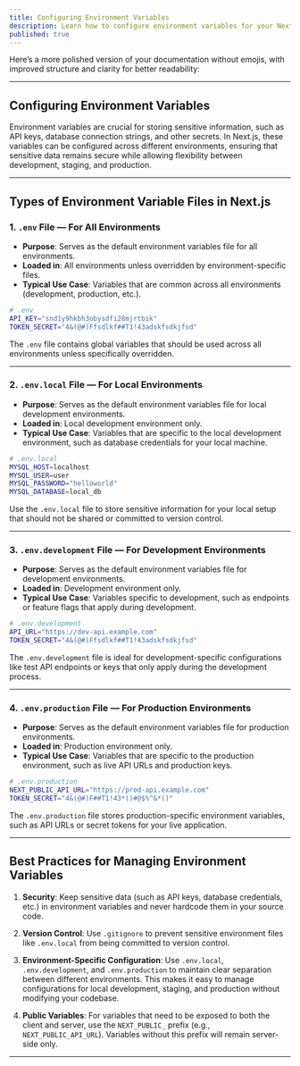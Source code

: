 ```yaml
---
title: Configuring Environment Variables
description: Learn how to configure environment variables for your Next.js application.
published: true
---
```


Here’s a more polished version of your documentation without emojis, with improved structure and clarity for better readability:

---

## Configuring Environment Variables

Environment variables are crucial for storing sensitive information, such as API keys, database connection strings, and other secrets. In Next.js, these variables can be configured across different environments, ensuring that sensitive data remains secure while allowing flexibility between development, staging, and production.

---

## Types of Environment Variable Files in Next.js

### **1. `.env` File** — For All Environments

* **Purpose**: Serves as the default environment variables file for all environments.
* **Loaded in**: All environments unless overridden by environment-specific files.
* **Typical Use Case**: Variables that are common across all environments (development, production, etc.).

```bash
# .env
API_KEY="snd1y9hkbh3obysdfi28mjrtbik"
TOKEN_SECRET="4&(@#)Ffsdlkf##T1!43adskfsdkjfsd"
```

The `.env` file contains global variables that should be used across all environments unless specifically overridden.

---

### **2. `.env.local` File** — For Local Environments

* **Purpose**: Serves as the default environment variables file for local development environments.
* **Loaded in**: Local development environment only.
* **Typical Use Case**: Variables that are specific to the local development environment, such as database credentials for your local machine.

```bash
# .env.local
MYSQL_HOST=localhost
MYSQL_USER=user
MYSQL_PASSWORD="helloworld"
MYSQL_DATABASE=local_db
```

Use the `.env.local` file to store sensitive information for your local setup that should not be shared or committed to version control.

---

### **3. `.env.development` File** — For Development Environments

* **Purpose**: Serves as the default environment variables file for development environments.
* **Loaded in**: Development environment only.
* **Typical Use Case**: Variables specific to development, such as endpoints or feature flags that apply during development.

```bash
# .env.development
API_URL="https://dev-api.example.com"
TOKEN_SECRET="4&(@#)Ffsdlkf##T1!43adskfsdkjfsd"
```

The `.env.development` file is ideal for development-specific configurations like test API endpoints or keys that only apply during the development process.

---

### **4. `.env.production` File** — For Production Environments

* **Purpose**: Serves as the default environment variables file for production environments.
* **Loaded in**: Production environment only.
* **Typical Use Case**: Variables that are specific to the production environment, such as live API URLs and production keys.

```bash
# .env.production
NEXT_PUBLIC_API_URL="https://prod-api.example.com"
TOKEN_SECRET="4&(@#)F##T1!43*()#@$%^&*()"
```

The `.env.production` file stores production-specific environment variables, such as API URLs or secret tokens for your live application.

---

## Best Practices for Managing Environment Variables

1. **Security**: Keep sensitive data (such as API keys, database credentials, etc.) in environment variables and never hardcode them in your source code.

2. **Version Control**: Use `.gitignore` to prevent sensitive environment files like `.env.local` from being committed to version control.

3. **Environment-Specific Configuration**: Use `.env.local`, `.env.development`, and `.env.production` to maintain clear separation between different environments. This makes it easy to manage configurations for local development, staging, and production without modifying your codebase.

4. **Public Variables**: For variables that need to be exposed to both the client and server, use the `NEXT_PUBLIC_` prefix (e.g., `NEXT_PUBLIC_API_URL`). Variables without this prefix will remain server-side only.

---
